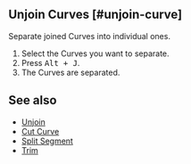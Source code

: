 
## Unjoin Curves [#unjoin-curve]

<Reference shortcut="Alt + J" command="Unjoin Curves" button="" />

Separate joined Curves into individual ones.

1. Select the Curves you want to separate.
2. Press <kbd>Alt + J</kbd>.
3. The Curves are separated.

## See also
- [Unjoin](./unjoin)
- [Cut Curve](./cut-curve)
- [Split Segment](./split-segment)
- [Trim](./trim)